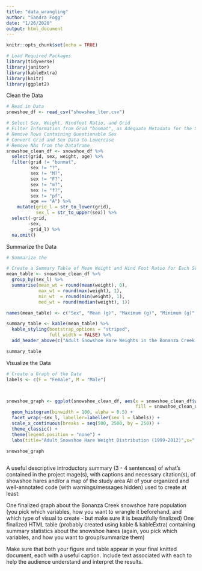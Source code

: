 ```yaml
---
title: "data_wrangling"
author: "Sandra Fogg"
date: "1/26/2020"
output: html_document
---
```


```r
knitr::opts_chunk$set(echo = TRUE)
```

```r
# Load Required Packages
library(tidyverse)
library(janitor)
library(kableExtra)
library(knitr)
library(ggplot2)

```

Clean the Data
```r
# Read in Data
snowshoe_df <- read_csv("showshoe_lter.csv")

# Select Sex, Weight, Hindfoot Ratio, and Grid 
# Filter Information from Grid "bonmat", as Adequate Metadata for the Site is Unavailable
# Remove Rows Containing Questionable Sex
# Convert Grid and Sex Data to Lowercase
# Remove NAs from the Dataframe
snowshoe_clean_df <- snowshoe_df %>% 
  select(grid, sex, weight, age) %>% 
  filter(grid != "bonmat",
         sex != "?",
         sex != "M?",
         sex != "F?",
         sex != "m?",
         sex != "f?",
         sex != "pf",
         age == "A") %>%
    mutate(grid_l = str_to_lower(grid),
           sex_l = str_to_upper(sex)) %>% 
  select(-grid,
        -sex,
        -grid_l) %>% 
  na.omit()

```


Summarize the Data
```r
# Summarize the 

# Create a Summary Table of Mean Weight and Hind Foot Ratio for Each Sex
mean_table <- snowshoe_clean_df %>% 
  group_by(sex_l) %>% 
  summarise(mean_wt = round(mean(weight), 0),
            max_wt = round(max(weight), 1),
            min_wt  = round(min(weight), 1),
            med_wt = round(median(weight), 1))

names(mean_table) <- c("Sex", "Mean (g)", "Maximum (g)", "Minimum (g)", "Median (g)") 

summary_table <- kable(mean_table) %>% 
  kable_styling(bootstrap_options = "striped", 
                full_width = FALSE) %>% 
  add_header_above(c("Adult Snowshoe Hare Weights in the Bonanza Creek Experimental Forest" = 5))

summary_table
```

Visualize the Data
```r
# Create a Graph of the Data
labels <- c(F = "Female", M = "Male")



snowshoe_graph <- ggplot(snowshoe_clean_df, aes(x = snowshoe_clean_df$weight, color = snowshoe_clean_df$sex_l, 
                                                fill = snowshoe_clean_df$sex_l)) +
  geom_histogram(binwidth = 100, alpha = 0.5) + 
  facet_wrap(~sex_l, labeller=labeller(sex_l = labels)) +
  scale_x_continuous(breaks = seq(500, 2500, by = 250)) +
  theme_classic() +
  theme(legend.position = "none") +
  labs(title="Adult Snowshoe Hare Weight Distribution (1999-2012)",x=" Weight (g)", y = "Number of Individuals", legend.title= "Sex")

snowshoe_graph
                         
```
A useful descriptive introductory summary (3 - 4 sentences) of what’s contained in the project
mage(s), with captions and necessary citation(s), of showshoe hares and/or a map of the study area
All of your organized and well-annotated code (with warnings/messages hidden) used to create at least:

One finalized graph about the Bonanza Creek snowshoe hare population (you pick which variables, how you want to wrangle it beforehand, and which type of visual to create - but make sure it is beautifully finalized)
One finalized HTML table (probably created using kable & kableExtra) containing summary statistics about the snowshoe hares (again, you pick which variables, and how you want to group/summarize them)

Make sure that both your figure and table appear in your final knitted document, each with a useful caption. Include text associated with each to help the audience understand and interpret the results. 

